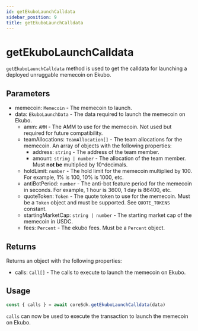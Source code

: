 ---
id: getEkuboLaunchCalldata
sidebar_position: 9
title: getEkuboLaunchCalldata
---

# getEkuboLaunchCalldata

`getEkuboLaunchCalldata` method is used to get the calldata for launching a deployed unruggable memecoin on Ekubo.

## Parameters

- memecoin: `Memecoin` - The memecoin to launch.
- data: `EkuboLaunchData` - The data required to launch the memecoin on Ekubo.
  - amm: `AMM` - The AMM to use for the memecoin. Not used but required for future compatibility.
  - teamAllocations: `TeamAllocation[]` - The team allocations for the memecoin. An array of objects with the following properties:
    - address: `string` - The address of the team member.
    - amount: `string | number` - The allocation of the team member. Must **not be** multiplied by 10^decimals.
  - holdLimit: `number` - The hold limit for the memecoin multiplied by 100. For example, 1% is 100, 10% is 1000, etc.
  - antiBotPeriod: `number` - The anti-bot feature period for the memecoin in seconds. For example, 1 hour is 3600, 1 day is 86400, etc.
  - quoteToken: `Token` - The quote token to use for the memecoin. Must be a `Token` object and must be supported. See `QUOTE_TOKENS` constant.
  - startingMarketCap: `string | number` - The starting market cap of the memecoin in USDC.
  - fees: `Percent` - The ekubo fees. Must be a `Percent` object.

## Returns

Returns an object with the following properties:

- calls: `Call[]` - The calls to execute to launch the memecoin on Ekubo.

## Usage

```ts
const { calls } = await coreSdk.getEkuboLaunchCalldata(data)
```

`calls` can now be used to execute the transaction to launch the memecoin on Ekubo.
